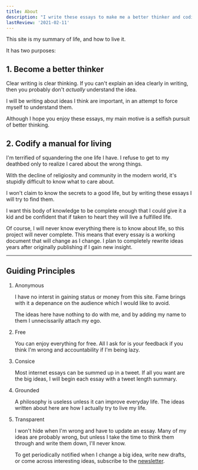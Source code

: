 ```yaml
---
title: About
description: "I write these essays to make me a better thinker and codify a manual for living a fulfilled life."
lastReview: '2021-02-11'
---
```


This site is my summary of life, and how to live it.

It has two purposes:

## 1. Become a better thinker

Clear writing is clear thinking.
If you can't explain an idea clearly in writing, then you probably don't *actually* understand the idea.

I will be writing about ideas I think are important, in an attempt to force myself to understand them.

Although I hope you enjoy these essays, my main motive is a selfish pursuit of better thinking.

## 2. Codify a manual for living

I'm terrified of squandering the one life I have.
I refuse to get to my deathbed only to realize I cared about the wrong things.

With the decline of religiosity and community in the modern world, it's stupidly difficult to know what to care about.

I won't claim to know the secrets to a good life, but by writing these essays I will try to find them.

I want this body of knowledge to be complete enough that I could give it a kid and be confident that if taken to heart they will live a fulfilled life.

Of course, I will never know everything there is to know about life, so this project will never complete.
This means that every essay is a working document that will change as I change.
I plan to completely rewrite ideas years after originally publishing if I gain new insight.

---

## Guiding Principles

1. Anonymous

    I have no interst in gaining status or money from this site.
    Fame brings with it a depenance on the audience which I would like to avoid.
    
    The ideas here have nothing to do with me, and by adding my name to them I unnecissarily attach my ego.

2. Free

    You can enjoy everything for free. 
    All I ask for is your feedback if you think I'm wrong and accountability if I'm being lazy.

3. Consice

    Most internet essays can be summed up in a tweet.
    If all you want are the big ideas, I will begin each essay with a tweet length summary.

4. Grounded

    A philosophy is useless unless it can improve everyday life.
    The ideas written about here are how I actually try to live my life.

5. Transparent

    I won't hide when I'm wrong and have to update an essay.
    Many of my ideas are probably wrong, but unless I take the time to think them through and write them down, I'll never know.

    To get periodically notified when I change a big idea, write new drafts, or come across interesting ideas, subscribe to the [newsletter](/newsletter).
